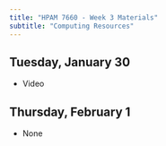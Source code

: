 ```yaml
---
title: "HPAM 7660 - Week 3 Materials"
subtitle: "Computing Resources"
---
```


## Tuesday, January 30

- Video

## Thursday, February 1

- None